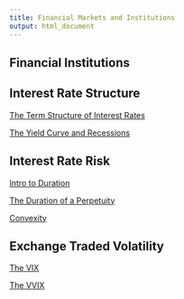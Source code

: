 ```yaml
---
title: Financial Markets and Institutions
output: html_document
---
```


## Financial Institutions

## Interest Rate Structure

[The Term Structure of Interest Rates](https://financialmarkets.github.io/5mf_term_structure_of_interest_rates/)

[The Yield Curve and Recessions](https://financial-education.github.io/the_yield_curve_and_recessions)

## Interest Rate Risk

[Intro to Duration](https://financial-education.github.io/intro_to_duration/)

[The Duration of a Perpetuity](https://github.com/financial-education/duration_of_a_perpetuity/blob/master/dur_perp.pdf)

[Convexity]()


## Exchange Traded Volatility

[The VIX](https://github.com/FinancialMarkets/5MinuteFinance/blob/master/Options/The_VIX/vix.Rmd)

[The VVIX](https://github.com/FinancialMarkets/5MinuteFinance/blob/master/Options/The_VVIX/vvix.Rmd)


